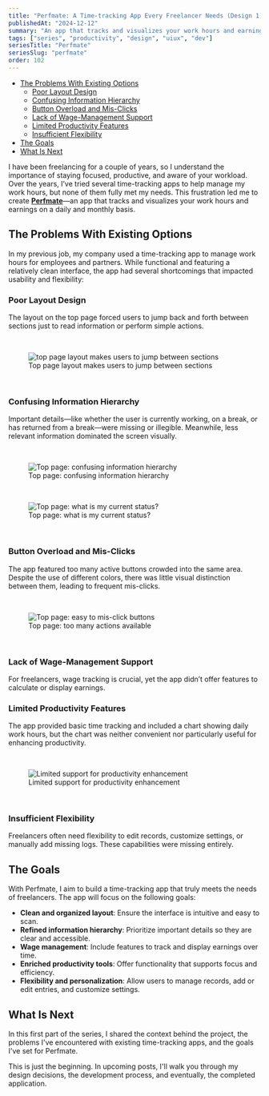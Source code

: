 ```yaml
---
title: "Perfmate: A Time-tracking App Every Freelancer Needs (Design 1)"
publishedAt: "2024-12-12"
summary: "An app that tracks and visualizes your work hours and earnings on a daily and monthly basis."
tags: ["series", "productivity", "design", "uiux", "dev"]
seriesTitle: "Perfmate"
seriesSlug: "perfmate"
order: 102
---
```


- [The Problems With Existing Options](#the-problems-with-existing-options)
  - [Poor Layout Design](#poor-layout-design)
  - [Confusing Information Hierarchy](#confusing-information-hierarchy)
  - [Button Overload and Mis-Clicks](#button-overload-and-mis-clicks)
  - [Lack of Wage-Management Support](#lack-of-wage-management-support)
  - [Limited Productivity Features](#limited-productivity-features)
  - [Insufficient Flexibility](#insufficient-flexibility)
- [The Goals](#the-goals)
- [What Is Next](#what-is-next)

I have been freelancing for a couple of years, so I understand the importance of staying focused, productive, and aware of your workload. Over the years, I’ve tried several time-tracking apps to help manage my work hours, but none of them fully met my needs. This frustration led me to create [**Perfmate**](https://github.com/mrjwei/perfmate)—an app that tracks and visualizes your work hours and earnings on a daily and monthly basis.

## The Problems With Existing Options

In my previous job, my company used a time-tracking app to manage work hours for employees and partners. While functional and featuring a relatively clean interface, the app had several shortcomings that impacted usability and flexibility:

### Poor Layout Design

The layout on the top page forced users to jump back and forth between sections just to read information or perform simple actions.

<br/>
<figure style={{ textAlign: "center" }}>
  <img
    src="/series/perfmate/layout.png"
    alt="top page layout makes users to jump between sections"
    style={{ marginBottom: "8px" }}
  />
  <figcaption>Top page layout makes users to jump between sections</figcaption>
</figure>
<br/>

### Confusing Information Hierarchy

Important details—like whether the user is currently working, on a break, or has returned from a break—were missing or illegible. Meanwhile, less relevant information dominated the screen visually.

<br/>
<figure style={{ textAlign: "center" }}>
  <img
    src="/series/perfmate/ia-issues-top.png"
    alt="Top page: confusing information hierarchy"
    style={{ marginBottom: "8px" }}
  />
  <figcaption>Top page: confusing information hierarchy</figcaption>
</figure>
<br/>
<figure style={{ textAlign: "center" }}>
  <img
    src="/series/perfmate/current-status-top.png"
    alt="Top page: what is my current status?"
    style={{ marginBottom: "8px" }}
  />
  <figcaption>Top page: what is my current status?</figcaption>
</figure>
<br/>

### Button Overload and Mis-Clicks

The app featured too many active buttons crowded into the same area. Despite the use of different colors, there was little visual distinction between them, leading to frequent mis-clicks.

<br/>
<figure style={{ textAlign: "center" }}>
  <img
    src="/series/perfmate/buttons-top.png"
    alt="Top page: easy to mis-click buttons"
    style={{ marginBottom: "8px" }}
  />
  <figcaption>Top page: too many actions available</figcaption>
</figure>
<br/>

### Lack of Wage-Management Support

For freelancers, wage tracking is crucial, yet the app didn’t offer features to calculate or display earnings.

### Limited Productivity Features

The app provided basic time tracking and included a chart showing daily work hours, but the chart was neither convenient nor particularly useful for enhancing productivity.

<br/>
<figure style={{ textAlign: "center" }}>
  <img
    src="/series/perfmate/limited-support-productivity.png"
    alt="Limited support for productivity enhancement"
    style={{ marginBottom: "8px" }}
  />
  <figcaption>Limited support for productivity enhancement</figcaption>
</figure>
<br/>

### Insufficient Flexibility

Freelancers often need flexibility to edit records, customize settings, or manually add missing logs. These capabilities were missing entirely.

## The Goals

With Perfmate, I aim to build a time-tracking app that truly meets the needs of freelancers. The app will focus on the following goals:

- **Clean and organized layout**: Ensure the interface is intuitive and easy to scan.
- **Refined information hierarchy**: Prioritize important details so they are clear and accessible.
- **Wage management**: Include features to track and display earnings over time.
- **Enriched productivity tools**: Offer functionality that supports focus and efficiency.
- **Flexibility and personalization**: Allow users to manage records, add or edit entries, and customize settings.

## What Is Next

In this first part of the series, I shared the context behind the project, the problems I've encountered with existing time-tracking apps, and the goals I've set for Perfmate.

This is just the beginning. In upcoming posts, I'll walk you through my design decisions, the development process, and eventually, the completed application.
